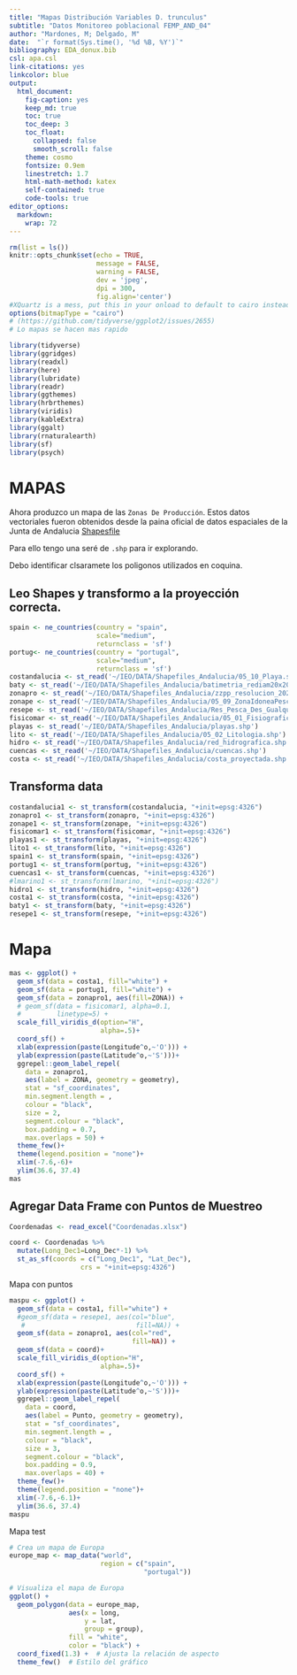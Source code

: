 ```yaml
---
title: "Mapas Distribución Variables D. trunculus"
subtitle: "Datos Monitoreo poblacional FEMP_AND_04"
author: "Mardones, M; Delgado, M"
date:  "`r format(Sys.time(), '%d %B, %Y')`"
bibliography: EDA_donux.bib
csl: apa.csl
link-citations: yes
linkcolor: blue
output: 
  html_document:
    fig-caption: yes
    keep_md: true
    toc: true
    toc_deep: 3
    toc_float:
      collapsed: false
      smooth_scroll: false
    theme: cosmo
    fontsize: 0.9em
    linestretch: 1.7
    html-math-method: katex
    self-contained: true
    code-tools: true
editor_options: 
  markdown: 
    wrap: 72
---
```


```r
rm(list = ls())
knitr::opts_chunk$set(echo = TRUE,
                      message = FALSE,
                      warning = FALSE,
                      dev = 'jpeg',
                      dpi = 300, 
                      fig.align='center')
#XQuartz is a mess, put this in your onload to default to cairo instead
options(bitmapType = "cairo") 
# (https://github.com/tidyverse/ggplot2/issues/2655)
# Lo mapas se hacen mas rapido
```

```r
library(tidyverse)
library(ggridges)
library(readxl)
library(here)
library(lubridate)
library(readr)
library(ggthemes)
library(hrbrthemes)
library(viridis)
library(kableExtra)
library(ggalt)
library(rnaturalearth)
library(sf)
library(psych)
```

# MAPAS

Ahora produzco un mapa de las `Zonas De Producción`. Estos datos vectoriales fueron obtenidos desde la paina oficial de datos espaciales de la Junta de Andalucia [Shapesfile](https://portalrediam.cica.es/descargas?path=%2F08_AMBITOS_INTERES_AMBIENTAL%2F02_LITORAL_MARINO%2F04_SOCIOECONOMIA%2FZonasProduccionMoluscos)

Para ello tengo una seré de `.shp` para ir explorando.

Debo identificar clsaramete los poligonos utilizados en coquina.

## Leo Shapes y transformo a la proyección correcta.
```r
spain <- ne_countries(country = "spain",  
                      scale="medium", 
                      returnclass = 'sf')
portug<- ne_countries(country = "portugal",  
                      scale="medium", 
                      returnclass = 'sf')
costandalucia <- st_read('~/IEO/DATA/Shapefiles_Andalucia/05_10_Playa.shp')
baty <- st_read('~/IEO/DATA/Shapefiles_Andalucia/batimetria_rediam20x20_15m_id.shp')
zonapro <- st_read('~/IEO/DATA/Shapefiles_Andalucia/zzpp_resolucion_2023_25830.shp')
zonape <- st_read('~/IEO/DATA/Shapefiles_Andalucia/05_09_ZonaIdoneaPesca.shp')
resepe <- st_read('~/IEO/DATA/Shapefiles_Andalucia/Res_Pesca_Des_Gualquivir.shp')
fisicomar <- st_read('~/IEO/DATA/Shapefiles_Andalucia/05_01_FisiograficoMarino.shp')
playas <- st_read('~/IEO/DATA/Shapefiles_Andalucia/playas.shp')
lito <- st_read('~/IEO/DATA/Shapefiles_Andalucia/05_02_Litologia.shp')
hidro <- st_read('~/IEO/DATA/Shapefiles_Andalucia/red_hidrografica.shp')
cuencas <- st_read('~/IEO/DATA/Shapefiles_Andalucia/cuencas.shp')
costa <- st_read('~/IEO/DATA/Shapefiles_Andalucia/costa_proyectada.shp')
```

## Transforma data
```r
costandalucia1 <- st_transform(costandalucia, "+init=epsg:4326")
zonapro1 <- st_transform(zonapro, "+init=epsg:4326")
zonape1 <- st_transform(zonape, "+init=epsg:4326")
fisicomar1 <- st_transform(fisicomar, "+init=epsg:4326")
playas1 <- st_transform(playas, "+init=epsg:4326")
lito1 <- st_transform(lito, "+init=epsg:4326")
spain1 <- st_transform(spain, "+init=epsg:4326")
portug1 <- st_transform(portug, "+init=epsg:4326")
cuencas1 <- st_transform(cuencas, "+init=epsg:4326")
#lmarino1 <- st_transform(lmarino, "+init=epsg:4326")
hidro1 <- st_transform(hidro, "+init=epsg:4326")
costa1 <- st_transform(costa, "+init=epsg:4326")
baty1 <- st_transform(baty, "+init=epsg:4326")
resepe1 <- st_transform(resepe, "+init=epsg:4326")
```

# Mapa
 
```r
mas <- ggplot() +
  geom_sf(data = costa1, fill="white") +
  geom_sf(data = portug1, fill="white") +
  geom_sf(data = zonapro1, aes(fill=ZONA)) +
  # geom_sf(data = fisicomar1, alpha=0.1,
  #         linetype=5) +
  scale_fill_viridis_d(option="H",
                       alpha=.5)+
  coord_sf() +
  xlab(expression(paste(Longitude^o,~'O'))) +
  ylab(expression(paste(Latitude^o,~'S')))+
  ggrepel::geom_label_repel(
    data = zonapro1,
    aes(label = ZONA, geometry = geometry),
    stat = "sf_coordinates",
    min.segment.length = ,
    colour = "black",
    size = 2,
    segment.colour = "black",
    box.padding = 0.7,
    max.overlaps = 50) +
  theme_few()+
  theme(legend.position = "none")+
  xlim(-7.6,-6)+
  ylim(36.6, 37.4)
mas
```


## Agregar Data Frame con Puntos de Muestreo


```r
Coordenadas <- read_excel("Coordenadas.xlsx")

coord <- Coordenadas %>% 
  mutate(Long_Dec1=Long_Dec*-1) %>% 
  st_as_sf(coords = c("Long_Dec1", "Lat_Dec"),  
                  crs = "+init=epsg:4326") 

```

Mapa con puntos

```r
maspu <- ggplot() +
  geom_sf(data = costa1, fill="white") +
  #geom_sf(data = resepe1, aes(col="blue",
   #                            fill=NA)) +
  geom_sf(data = zonapro1, aes(col="red",
                               fill=NA)) +
  geom_sf(data = coord)+
  scale_fill_viridis_d(option="H",
                       alpha=.5)+
  coord_sf() +
  xlab(expression(paste(Longitude^o,~'O'))) +
  ylab(expression(paste(Latitude^o,~'S')))+
  ggrepel::geom_label_repel(
    data = coord,
    aes(label = Punto, geometry = geometry),
    stat = "sf_coordinates",
    min.segment.length = ,
    colour = "black",
    size = 3,
    segment.colour = "black",
    box.padding = 0.9,
    max.overlaps = 40) +
  theme_few()+
  theme(legend.position = "none")+
  xlim(-7.6,-6.1)+
  ylim(36.6, 37.4)
maspu
```

Mapa test
```r
# Crea un mapa de Europa
europe_map <- map_data("world",
                       region = c("spain", 
                                  "portugal"))

# Visualiza el mapa de Europa
ggplot() +
  geom_polygon(data = europe_map, 
               aes(x = long, 
                   y = lat, 
                   group = group), 
               fill = "white", 
               color = "black") +
  coord_fixed(1.3) +  # Ajusta la relación de aspecto
  theme_few()  # Estilo del gráfico

```
